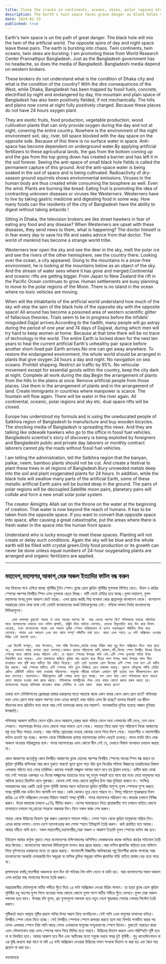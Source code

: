 ```yaml
---
title: Close the cracks in continents, oceans, skies, polar regions etc
description: The Earth's twin space faces grave danger as black holes merge, disrupting day-night balance. The artificial world suffers from pollution and environmental collapse. To restore balance, urgent reforestation and ecological action are needed. 
date: 2024-02-19
published: true
---
```


Earth's twin space is on the path of great danger. The black hole will mix the twin of the artificial world. The opposite spins of day and night space leave these pairs. The earth is bursting into chaos. Twin continents, twin oceans, twin skies are bursting. I am promoting these from World Research Center Prannathpur Bangladesh. Just as the Bangladesh government has no headache, so does the media of Bangladesh. Bangladeshi media depend on western brokers.

These brokers do not understand what is the condition of Dhaka city and what is the condition of the country? With the dire consequences of the West, while Dhaka, Bangladesh has been trapped by fossil fuels, concrete, electrified by night and endangered by day, the mountain and plain space of Bangladesh has also been positively fielded, if not mechanically. The hills and plains now come at night fully positively charged. Because these places do not have 24 hours oxygen plant.

They are exotic fruits, food production, vegetable production, wood cultivation plants that can only provide oxygen during the day and not at night, covering the entire country. Nowhere is the environment of the night environment soil, sky, river, bill space blocked with the day space on the opposite side. Because of this there is no surface water in space. Anti-space has become dependent on underground water.By applying artificial fertilizers to these agricultural lands, the gas from the bottom coming up and the gas from the top going down has created a barrier and has left it in the soil forever. Seeing the anti-space of small black hole fields is called the permanent capture of this ground. And the anti-space water is being soaked in the soil of space and is being cultivated. Radioactivity of dry-season ground squirrels shows environmental emissions. Viruses in the human body are thus created while consuming the biosphere as well. Even the wind. Plants are burning like bread.
Eating fruit is promoting the idea of ​​contracting unknown diseases or viruses like Westerners. Westerners have to live by taking gastric medicine and digesting food in some way. How many foods can the residents of the city of Bangladesh have the ability to digest without taking antacids !

Sitting in Dhaka, the television brokers are like street hawkers in fear of eating any food and any disease? When Westerners are upset with these diseases, they send news to them, what is happening? The doctor himself is in fear every day to save his life and seeks advice from that doctor. The world of mankind has become a strange world tribe.

Westerners tear open the sky and see the deer in the sky, melt the polar ice and see the rivers of the other hemisphere, see the country there. Looking over the ocean, a city appeared. Going to the mountains in a snow-free environment, he is looking at the mountains below as an object of the sky. And the stream of water sees where it has gone and merged.Continental and oceanic rifts are getting bigger. From Japan to New Zealand the rift in the Pacific Ocean continues to grow. Human settlements are busy planning to move to the polar regions of the Moon. There is no island in the ocean where no toxic vehicles are moving.

When will the inhabitants of the artificial world understand how much of the sky will stop the spin of the black hole of the opposite sky with the opposite space! All around has become a poisoned area of ​​western scientific glitter of fallacious theories. Trials seem to be in progress before the infidels' misguided Dajjal arrives.According to the hadith, many people will go astray during the period of one year and 74 days of Dajjwal, during which men will try hard to keep women at home. Because at that time there will be no trace of technology in the world. The entire Earth is locked down for the next ten years to heal the current artificial Earth's unhealthy pair space before another short-lived pair Earth arrives.No one can get away anywhere. To restore the endangered environment, the whole world should be arranged in plants that give oxygen 24 hours a day and night. No navigation on sea oceans. Prohibit shipping. Restrict air traffic by 95%. No vehicular movement except for essential goods within the country, keep the city dark at night. Complete all work during the day.Begin the arrangement of plants from the hills to the plains at once. Remove artificial people from those places. Use them in the arrangement of plants and in the arrangement of land. Create immigrants in countries where manpower is scarce. The fountain will flow again. There will be water in the river again. All continental, oceanic, polar regions and sky etc. dual space rifts will be closed.

Europe has understood my formula and is using the uneducated people of Satkhira region of Bangladesh to manufacture and buy wooden bicycles.
The shocking media of Bangladesh is spreading this news. And they are talking like sidewalk hawkers who go to the office in fossil fuel vehicles. Bangladeshi scientist's story of discovery is being exploited by foreigners and Bangladeshi public and private day laborers or monthly contract laborers cannot ply the roads without fossil fuel vehicles.

I am telling the administration, tell the Satkhira region that the banyan, paikar, neem, bamboo plants should not be cut. And create a festival to plant these trees in all regions of Bangladesh.Bury unneeded metals deep into the soil and plant oxygenated plants for 24 hours.
In addition, while the black hole will swallow many parts of the artificial Earth, some of these metallic artificial Earth pairs will be buried deep in the ground. The pairs of polar regions will be decoupled.Satellite moon pairs, planetary pairs will collide and form a new small solar polar system.

The creator Almighty Allah sat on the throne on the water at the beginning of creation. That water is now beyond the reach of humans. It has to be taken from the opposite space. If you want to convert that opposite space into space, after causing a great catastrophe, put the areas where there is fresh water in the space into the human front space.

Understand who is lucky enough to meet these spaces. Planting will not create or delay such conditions. Again the sky will be blue and the whole earth will be filled with crystal green.Only food production or its growth can never be done unless equal numbers of 24-hour oxygenating plants are arranged and organic fertilizers are applied.

---

## মহাদেশ,মহাসাগর,আকাশ,মেরু অঞ্চল ইত‍্যাদির ফাটল বন্ধ করুন

মহা বিপদের পথে এগিয়ে যাচ্ছে পৃথিবীর টুইন স্পেস।ব্ল‍্যাক হোল কৃত্রিম পৃথিবীর যুগলকে মিশিয়ে দেবে। দিবস ও রাত্রির স্পেসের পরস্পর বিপরীত স্পিন এসব যুগলকে ছেড়ে দিচ্ছে। মাটি ফেটে চৌচির হয়ে যাচ্ছে।যুগল মহাদেশ, যুগল মহাসাগর সাগর,যুগল আকাশ ফেটে যাচ্ছে। এসব প্রচার করছি বিশ্ব গবেষনা কেন্দ্র প্রান্নাথপুর বাংলাদেশ থেকে। বাংলাদেশ সরকারের যেমন মাথা ব‍্যথা নেই তেমনি বাংলাদেশের অথর্ব মিডিয়াগুলোর নেই। পশ্চিমা দালাল নির্ভর বাংলাদেশের মিডিয়াগুলো।

       এসব দালালরা বুঝতেই পারছে না ঢাকা শহরের অবস্হা কি  আর দেশের অবস্হা কি? পশ্চিমাদের ভয়াবহ পরিণতির সাথে বাংলাদেশের ঢাকাকে যখন ফসিল জ্বালানি, কঙ্ক্রিট দিয়ে আটকে ফেলেছে, রাতকে বিদ‍্যুতায়িত করে দিন করে বিপদে  রেখেছে, তখন বাংলাদেশের পাহাড় এবং সমতল ভূমির স্পেসও যান্ত্রিকভাবে না হলেও ভয়াবহরূপে পজিটিভ ফিল্ড করে ফেলেছে। পাহাড় এবং সমতলে এখন রাত আসে সম্পূর্ণ পজিটিভ চার্জ হয়ে। কারণ এসব স্হানে ২৪ ঘন্টা অক্সিজেন দেওয়ার উদ্ভিদ নেই বললেই চলে।

     এরা বিদেশী ফলমূল, খাদ‍্য উৎপাদন, শাক সব্জি উৎপাদন,কাঠের চাষের উদ্ভিদ যারা শুধু দিনে অক্সিজেন দিতে পারে রাতে নয়, এমনভাবে সমগ্র দেশকে ছেয়ে ফেলেছে।কোথাও রাতের পরিবেশের মাটি,আকাশ,নদী,বিলের স্পেস বিপরীত দিকের দিনের স্পেসের সাথে আটকে রাখার পরিবেশ নেই। যে কারণে স্পেসের উপরের পানি নেই।এন্টি স্পেস ভূগর্ভের পানির উপর নির্ভরশীল হয়ে পরেছে। এসব চাষাবাদের জমিতে কৃত্রিম সার প্রয়োগ করে নীচের গ‍্যাস উপরে আসা উপরের গ‍্যাস নীচে যাওয়ায়ও বাধা সৃষ্টি করে মাটিতে চির ধরিয়ে দিয়েছে। ছোট ছোট ব্এল‍্যাক হোল ফিল্ডের এন্টি স্পেস দেখা বলে এই মাটির চির ধরাকে। আর স্পেসের মাটিতে এন্টি স্পেসের পানি তুলে ভিজিয়ে রেখে চাষাবাদ করছে। শুকনো মৌসুমের মাটির চৌচির রেডিও এক্টিভিটি বেড়িয়ে আসা দেখাচ্ছে পরিবেশের। মানুষের শরীরের ভাইরাস একারণে সৃষ্টি হয়েছে যখন জীবজগতকেও গ্রাস করে ফেলেছে। বাতাসকেও। উদ্ভিদগুলোও রুটি শেকার মতো পুড়ে যাচ্ছে। ফল খেলে খাদ‍্য খেলে পশ্চিমাদের মতো অচেনা রোগে আক্রান্ত হওয়ার কথা প্রচার করছে। পশ্চিমাদের গ‍্যাসট্রিকের ঔষধ খেয়ে খাবার কোনো রকমে হজম করতে হয়।বাংলাদেশের শহরের বাসিন্দারা কতোজন খাবার এন্টাসিড না খেয়ে হজম  করার ক্ষমতা রাখে!   
ঢাকায় বসে টেলিভিশনের ব্রোকাররা রাস্তার হকারদের মতো আতঙ্কে থাকে কোন খাবার খেলে কোন রোগ হবে?  পশ্চিমারা যখন এসব রোগে মাথা খারাপ অবস্হা তখন ওদের কাছেই খবর পাঠায় এসব কি হচ্ছে? ডাক্তার নিজেই ওর জীবন বাঁচানোর জন‍্য প্রতিদিন ভয়ে থাকে আর সেই ডাক্তারের কাছে চায় পরামর্শ। মানবজাতির দুনিয়া হয়েছে আজব দুনিয়ার উপজাতি।   

পশ্চিমারা আকাশ ফাটিয়ে ফেলে হরিন দেখে আকাশে,মেরুর বরফ গলিয়ে ফেলে অন‍্য গোলার্ধের নদী দেখে, দেশ দেখে সেখানে। মহাসগরের উপরে দেখে কোনো শহর সামনে এসে গেছে। পাহাড়ে গিয়ে বরফ শূন‍্য পরিবেশে নিজে আকাশের বস্তু হয়ে নীচে পাহাড় দেখছে।  আর পানির স্রোতধারা দেখছে কোথায় যেনো গিয়ে মিশে গেছে।
মহাদেশীয় ও মহাসাগরীয় ফাটল ক্রমেই বড় হচ্ছে। জাপান থেকে নিউজিল‍্যান্ড প্রশান্ত মহাসাগরের ফাটল বেড়েই চলেছে। মানব বসতি চাঁদে মেরু অঞ্চলে যাওয়ার পরিকল্পনায় ব‍্যস্ত। সাগর মহাসাগরের এমন কোনো দ্বীপ নেই যে, যেখানে বিষাক্ত যানবাহন চলাচল করছে না। 

কোন আকাশের কতোটুকু কোন বিপরীত আকাশের ব্ল‍্যাক হোলের পরস্পর বিপরীত স্পেসের সাথের স্পিন বন্ধ করবে তা কৃত্রিম পৃথিবীর বাসিন্দারা আর কবে বুঝতে পারবে! ভুলে ভুলে গড়ে উঠা ভুল থিওরির পশ্চিমা বিজ্ঞানের  চাকচিক‍্যের বিষাক্ত এলাকায় পরিণত হয়ে গেছে চারিদিক।কাফের পথভ্রষ্ট দাজ্জ্বাল আসার আগে মনে হয় ট্রায়াল চলছে। হাদীস দ্বারা বোঝা যায় সেই সময়ের একবছর ৭৪ দিনের দাজ্জ্বালের হায়াতের মধ‍্যে বহু মানুষ পথভ্রষ্ট  হয়ে যাবে যার মধ‍্যে মেয়ে মানুষদের ঘরে আটকে রাখতে হিমসিম খাবে  পুরুষরা। কেননা সেই সময় কোনো প্রযুক্তির চিহ্ন আর দুনিয়ায় থাকবে না। সংক্ষিপ্ত সময়কালের আর একটি ছোট্ট যুগল পৃথিবী  আসার আগে বর্তমানের কৃত্রিম পৃথিবীর অসুস্হ  যুগল স্পেসকে সুস্হ করতে সমগ্র পৃথিবী লক ডাউন দিন আগামী দশ বছর। কেউ কোথাও দূরে যেতে পারবে না। বিপন্ন পরিবেশ পূনরুদ্ধারে দিবস রাত্রির ২৪ ঘন্টা অক্সিজেন দেওয়ার উদ্ভিদে সাজাই সমগ্র পৃথিবী। সাগর মহাসাগরে পরিভ্রমণ নয়।জাহাজ চলাচল নিষিদ্ধ করুন। উড়ো জাহাজে চলাচল ৯৫℅ সীমিত করুন। দেশের অভ‍্যন্তরেও নিত‍্য প্রয়োজনীয় পণ‍্য চলাচল  ব‍্যতিত কোনো যানবাহনে চলাচল নয়,রাতের শহরকে অন্ধকার দিন।দিনে সকল কাজ শেষ করুন।

পাহাড় থেকে উদ্ভিদের বিন‍্যাস শুরু করুন একযোগে সমতল পর্যন্ত।  সেসব স্হান থেকে  কৃত্রিম মানুষদের সরিয়ে নিন। এদের কাজে লাগান।যেসব দেশে ম‍্যানপাওয়ার কম সেসব স্হানে ইমিগ্র‍্যান্ট তৈরি করুন।  ঝর্না প্রবাহিত হবে আবার। আবার নদীতে পানি হবে। সকল মহাদেশীয়,মহাসাগরীয়,মেরু অঞ্চল ও আকাশ ইত‍্যাদি যুগল স্পেসের ফাটল বন্ধ হবে।

ইউরোপ আমার ফর্মূলা বুঝতে পেরে বাংলাদেশের দক্ষিণাঞ্চলের অশিক্ষিত লোকজনকে কাজে লাগিয়ে কাঠের সাইকেল তৈরি করে কিনছে। বাংলাদেশের আহম্মক মিডিয়াগুলো ফলাও করে প্রচার করছে।আর  ফসিল জ্বালানির গাড়িতে চরে অফিসে গিয়ে ফুটপাতের হকারদের মতো তা প্রচার করছে। বাংলাদেশী বিজ্ঞানীর আবিস্কারের গল্প বিদেশীরা কাজে লাগাচ্ছে আর বাংলাদেশের সরকারি বেসরকারি দিন মজুররা বা মাসিক চুক্তির মজুররা ফসিল জ্বালানির গাড়ি ব‍্যতিত রাস্তায় বেড় হতে পারে না। 

প্রশাসনকে বলছি,সাতক্ষীরা অঞ্চলকে বলে দিন বট পাইকর নিম ফাঁশ যেনো না কাটা হয়। আর বাংলাদেশের সকল অঞ্চলে এসব কাঠের গাছ লাগানোর উৎসব তৈরি করুন।  

অপ্রয়োজনীয়  মেটালগুলো মাটির গভীরে পুঁতে দিয়ে ২৪ ঘন্টা অক্সিজেন দেওয়া উদ্ভিদ লাগান।
তা ছাড়া ব্ল‍্যাক হোল কৃত্রিম পৃথিবীর বহু অংশের যুগল গিলে খাওয়ার সময় কোনো কোনো যুগল  অংশ  মাটির গভীরে পুঁতে ফেলবে।যুগল মেরু অঞ্চল লন্ডভন্ড হয়ে যাবে। উপগ্রহ চাঁদ যুগল, গ্রহ যুগলগুলো লন্ডভন্ড হয়ে নতুন সেপে ক্ষুদ্রাকার সোলার পোলার সিস্‍টেম তৈরি করবে।    

সৃষ্টিকর্তা মহান আল্লাহ সৃষ্টির  প্রথমে পানির উপর আরশ নিয়ে বসেছিলেন।সেই পানি এখন মানুষের নাগালের বাইরে।বিপরীত স্পেস থেকে নিতে হচ্ছে। সেই বিপরীত স্পেসকে স্পেসে রূপান্তর করতে হলে মহা বিপর্যয় সংঘটিত করার  পর যেসব এলাকায় স্পেসে মিঠা পানি আছে সেসব এলাকাকে মানুষের সম্মুখভাগের স্পেসে  দিবেন।
বুঝতেই পারছেন কারা এমন সৌভাগ্যবান যারা এসব স্পেসের সাথে গিয়ে মিলিত হতে পারবে। উদ্ভিদের বিন‍্যাস করলে এমন পরিস্হিতি সৃষ্টি হবে না বা বিলম্বিত হবে। আবার আকাশ হবে নীল এবং স্ফটিকের মতো সবুজে ভরবে সমগ্র দুই পৃথিবী।
শুধু খাদ‍্যোউৎপাদন বা এর বৃদ্ধি কখনো করা যাবে না যদি ২৪ ঘন্টা অক্সিজেন দেওয়ার উদ্ভিদের সমান সংখ‍্যক বিন‍্যাস না করা হয় এবং জৈব সার প্রয়োগ না করা হয়।  

ধন‍্যবাদান্তে
